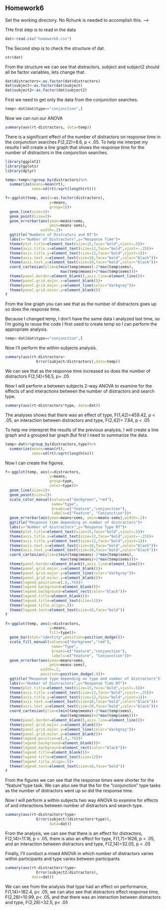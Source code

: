 ## Homework6

Set the working directory.
No Rchunk is needed to accomplish this.
-->

<!--
Read in the homework6.csv data. For each of the following steps you
should preface your R commands with some plain English explanation.
The fabricated data are supposed to approximate how people perform
in different types of visual searches. Specifically, we're 
comparing performance in feature searches (e.g. looking for a red
X among green Xs) and conjunction searches (e.g. looking for a red
X among green Xs and red Os). We're also looking at how the number
of distractors within the search display effect our data.
-->
THe first step is to read in the data
```r
dat<-read.csv("homework6.csv")
```


The Second step is to check the structure of dat.
```r
str(dat)
```

<!--
Check the structure of the data and change any variables that should
be factor variables into factor variables
-->
From the structure we can see that distractors, subject and subject2 should all be factor variables, lets change that. 
```r
dat$distractors<-as.factor(dat$distractors)
dat$subject<-as.factor(dat$subject)
dat$subject2<-as.factor(dat$subject2)
```




<!--
Perform a one-way between-subjects ANOVA examining for effects of 
the the number of distractors for the conjunction searches only.
Also create a line graph to help you interpret the results of your
analysis.
-->
First we need to get only the data from the conjunction searches.
```r
temp<-dat[dat$type=="conjunction",]
```
Now we can run our ANOVA
```r
summary(aov(rt~distractors, data=temp))
```
There is a significant effect of the number of distractors on response time in the conjunction searches F(2,22)=8.6, p < .05. 
To help me interpet my results I will create a line graph that shows the response time for the number of distractors in the conjunction searches. 
```r
library(ggplot2)
library(gplots)
library(dplyr)
```
```r
temp<-temp%>%group_by(distractors)%>%
  summarize(means=mean(rt),
            sems=sd(rt)/sqrt(length(rt)))

f<-ggplot(temp, aes(x=as.factor(distractors),
                    y=means,
                    group=1))+
  geom_line(size=1)+
  geom_point(size=2)+
  geom_errorbar(aes(ymax=means+sems,
                    ymin=means-sems),
                width=.2)+
  ggtitle("Numbers of Distrators and RT")+
  labs(x="Number of Distractors",y="Response Time")+
  theme(plot.title=element_text(size=15,face="bold",vjust=.5))+
  theme(axis.title.x=element_text(size=12,face="bold",vjust=-.25))+
  theme(axis.title.y=element_text(size=12,face="bold",vjust=1))+
  theme(axis.text.x=element_text(size=10,face="bold",color="black"))+
  theme(axis.text.y=element_text(size=10,face="bold",color="black"))+
  coord_cartesian(ylim=c(min(temp$means)-2*max(temp$sems),
                         max(temp$means)+2*max(temp$sems)))+
  theme(panel.border=element_blank(),axis.line=element_line())+
  theme(panel.grid.major.x=element_blank())+
  theme(panel.grid.major.y=element_line(color="darkgrey"))+
  theme(panel.grid.minor.y=element_blank())
f
```

From the line graph you can see that as the number of distractors goes up so does the response time. 

Because I changed temp, I don't have the same data I analyzed last time, so I'm going to reuse the code I first used to create temp so I can perform the appropriate analysis.
```r
temp<-dat[dat$type=="conjunction",]
```
Now I'll perform the within-subjects analysis.


<!--
Perform a one-way within subjects ANOVA on the same data you analyzed
earlier. Tip: use subject as the subjects variable for this analysis.
-->
```r
summary(aov(rt~distractors+
              Error(subject/distractors),data=temp))
```
We can see that as the response time increased so does the number of distractors
F(2,14)=56.5, p= .05

<!--
Perform a between-subjects ANOVA examining for the effects of and
interactions between the number of distractors and the search type.
Make sure to interpret your results.
-->
Now I will perform a between subjects 2-way ANOVA to examine for the effects of and interactions between the number of distractors and search type.
```r
summary(aov(rt~distractors*type, data=dat))
```
The analyses shows that there was an effect of type, F(1,42)=459.42, p < .05, an interaction between distractors and type, F(2,42)= 7.84, p < .05

To help me interepret the results of the previous analysis, I will create a line graph and a grouped bar graph.But first I need to summarize the data.
```r
temp<-dat%>%group_by(distractors,type)%>%
  summarize(means=mean(rt),
            sems=sd(rt)/sqrt(length(n)))
```
Now I can create the figures.
<!--
Create a line graph and a grouped bar graph to help us interpret
the results of the previous analyses. Include error bars in your
figures.
-->
```r
f<-ggplot(temp, aes(x=distractors,
                    y=means,
                    group=type,
                    color=type))+
  geom_line(size=1)+
  geom_point(size=2)+
  scale_color_manual(values=c("darkgreen","red"),
                     name="type",
                     breaks=c("feature","conjunction"),
                     labels=c("Feature", "Conjunction"))+
  geom_errorbar(aes(ymax=means+sems, ymin=means-sems),width=.2)+
  ggtitle("Response time depending on number of distractors")+
  labs(x="Number of distractors",y="Response Type RT")+
  theme(plot.title=element_text(size=15,face="bold",vjust=.5))+
  theme(axis.title.x=element_text(size=12,face="bold",vjust=-.25))+
  theme(axis.title.y=element_text(size=12,face="bold",vjust=1))+
  theme(axis.text.x=element_text(size=10,face="bold",color="black"))+
  theme(axis.text.y=element_text(size=10,face="bold",color="black"))+
  coord_cartesian(ylim=c(min(temp$means)-2*max(temp$sems),
                         max(temp$means)+2*max(temp$sems)))+
  theme(panel.border=element_blank(),axis.line=element_line())+
  theme(panel.grid.major.x=element_blank())+
  theme(panel.grid.major.y=element_line(color="darkgrey"))+
  theme(panel.grid.minor.y=element_blank())+
  theme(legend.position=c(.4,.76))+
  theme(legend.background=element_blank())+
  theme(legend.background=element_rect(color="black"))+
  theme(legend.title=element_blank())+
  theme(legend.title=element_text(size=12))+
  theme(legend.title.align=.5)+
  theme(legend.text=element_text(size=10,face="bold"))
f

f<-ggplot(temp, aes(x=distractors,
                    y=means,
                    fill=type))+
  geom_bar(stat="identity",position=position_dodge())+
  scale_fill_manual(values=c("darkgreen","red"),
                     name="Type",
                     breaks=c("feature","conjunction"),
                     labels=c("Feature", "Conjunction"))+
  geom_errorbar(aes(ymax=means+sems,
                    ymin=means-sems),
                width=.2,
                position=position_dodge(.9))+
  ggtitle("Response type depending on type and number of distractors")+
  labs(x="Number of Distractors",y="Response Time RT")+
  theme(plot.title=element_text(size=15,face="bold",vjust=.5))+
  theme(axis.title.x=element_text(size=12,face="bold",vjust=-.25))+
  theme(axis.title.y=element_text(size=12,face="bold",vjust=1))+
  theme(axis.text.x=element_text(size=10,face="bold",color="black"))+
  theme(axis.text.y=element_text(size=10,face="bold",color="black"))+
  coord_cartesian(ylim=c(min(temp$means)-2*max(temp$sems),
                         max(temp$means)+2*max(temp$sems)))+
  theme(panel.border=element_blank(),axis.line=element_line())+
  theme(panel.grid.major.x=element_blank())+
  theme(panel.grid.major.y=element_line(color="darkgrey"))+
  theme(panel.grid.minor.y=element_blank())+
  theme(legend.position=c(.4,.76))+
  theme(legend.background=element_blank())+
  theme(legend.background=element_rect(color="black"))+
  theme(legend.title=element_blank())+
  theme(legend.title=element_text(size=12))+
  theme(legend.title.align=.5)+
  theme(legend.text=element_text(size=10,face="bold"))
f
```

<!--
Interpret the statistical results in light of the figures.
-->
From the figures we can see that the response times were shorter for the "feature"type task. We can also see that the for the "conjunction" type tasks as the number of distractors went up so did the response time. 

<!--
Perform a within-subjects two-way ANOVA examining for the effects
of and interactions between number of distractors and search type.
Tip: use subject as the subject's variable for this analysis.
Interpret the results of the analysis based on the statistical
results and your earlier figures.
-->
Now I will perform a within subjects two way ANOVA to examine for effects of and interactions between number of distractors and search type.
```r
summary(aov(rt~distractors*type+
              Error(subject/(distractors*type)),
                    data=dat))
```
From the analysis, we can see that there is an effect for distractors, F(2,14)=11.16, p < .05, there is also an effect for type, F(1,7)=1626, p < .05, and an interaction between distractors and type, F(2,14)=32.05, p < .05

<!--
Finally conduct and interpret the results of a mixed ANOVA in which
number of distractors varies within subjects and the type of search
varies between subjects. Make sure to interpret your results. Tip:
use subject2 as your subject's variable for this analysis.
-->
Finally, I'll conduct a mixed ANOVA in which number of distractors varies within participants and type varies between participants
```r
summary(aov(rt~distractors*type+
              Error(subject2/distractors),
            data=dat))
```
We can see from the analysis that type had an effect on performance, F(1,14)=182.4, p< .05, we can also see that distractors effect response time, F(2,28)=10.99, p< .05, and that there was an interaction between distractors and type, F(2,28)=32.5, p< .05 
